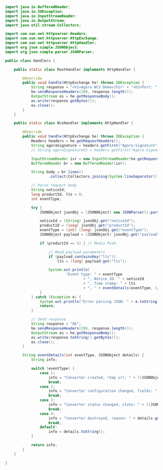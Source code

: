 <ProductWrapper product="media-push">

```java
import java.io.BufferedReader;
import java.io.IOException;
import java.io.InputStreamReader;
import java.io.OutputStream;
import java.util.stream.Collectors;

import com.sun.net.httpserver.Headers;
import com.sun.net.httpserver.HttpExchange;
import com.sun.net.httpserver.HttpHandler;
import org.json.simple.JSONObject;
import org.json.simple.parser.JSONParser;

public class Handlers {

    public static class RootHandler implements HttpHandler {

        @Override
        public void handle(HttpExchange he) throws IOException {
            String response = "<h1>Agora NCS Demo</h1>" + "<h2>Port: " + Main.port + "</h2>";
            he.sendResponseHeaders(200, response.length());
            OutputStream os = he.getResponseBody();
            os.write(response.getBytes());
            os.close();
        }
    }

    public static class NcsHandler implements HttpHandler {

        @Override
        public void handle(HttpExchange he) throws IOException {
            Headers headers = he.getRequestHeaders();
            String agoraSignature = headers.getFirst("Agora-Signature");
            // String agoraSignatureV2 = headers.getFirst("Agora-Signature-V2");

            InputStreamReader isr = new InputStreamReader(he.getRequestBody(), "utf-8");
            BufferedReader br = new BufferedReader(isr);

            String body = br.lines()
                    .collect(Collectors.joining(System.lineSeparator()));

            // Parse request body
            String noticeId;
            long productId, lts = 0;
            int eventType;

            try {
                JSONObject jsonObj = (JSONObject) new JSONParser().parse(body);

                noticeId = (String) jsonObj.get("noticeId");
                productId = (long) jsonObj.get("productId");
                eventType = (int) (long) jsonObj.get("eventType");
                JSONObject payload = (JSONObject) jsonObj.get("payload");

                if (productId == 5) { // Media Push

                    // Read payload parameters
                    if (payload.containsKey("lts"))
                        lts = (long) payload.get("lts");

                    System.out.println(
                            "Event type: " + eventType
                                    + ", Notice ID: " + noticeId
                                    + ", Time stamp: " + lts
                                    + ", " + eventDetails(eventType, (JSONObject) payload));
                }
            } catch (Exception e) {
                System.out.println("Error parsing JSON: " + e.toString());
                return;
            }

            // Send response
            String response = "Ok";
            he.sendResponseHeaders(200, response.length());
            OutputStream os = he.getResponseBody();
            os.write(response.toString().getBytes());
            os.close();
        }

        String eventDetails(int eventType, JSONObject details) {
            String info;

            switch (eventType) {
                case 1: 
                    info = "Converter created, rtmp url: " + ((JSONObject) details.get("converter")).get("rtmpUrl").toString();
                    break;
                case 2: 
                    info = "Converter configuration changed, fields: " + details.get("fields").toString();
                    break;                    
                case 3: 
                    info = "Converter status changed, state: " + ((JSONObject) details.get("converter")).get("state").toString();
                    break;
                case 4: 
                    info = "Converter destroyed, reason: " + details.get("destroyReason").toString();
                    break;
                default:
                    info = details.toString();
            }

            return info;
        }
    }

}

```
</ProductWrapper>